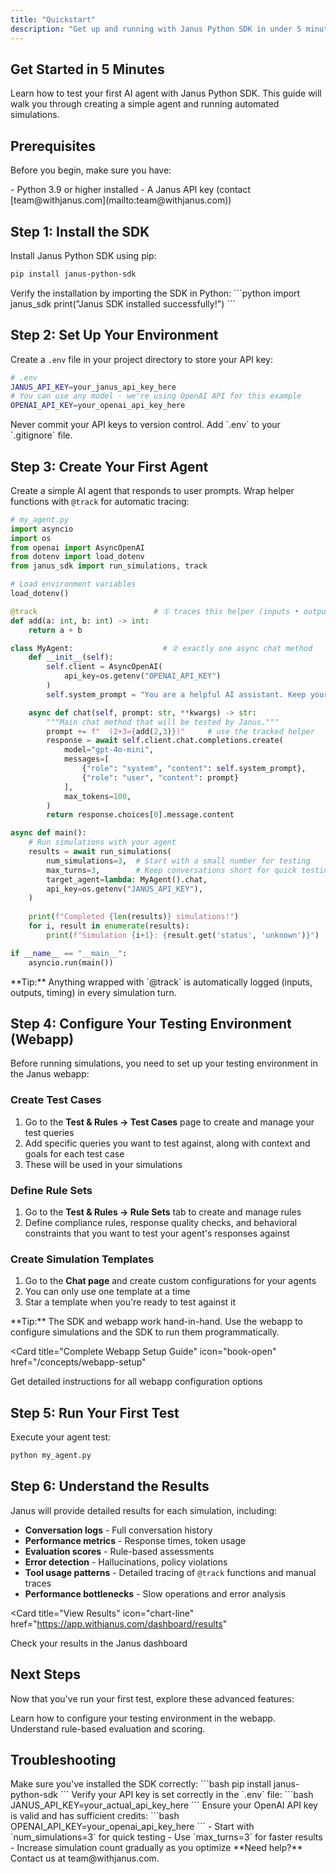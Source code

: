 ```yaml
---
title: "Quickstart"
description: "Get up and running with Janus Python SDK in under 5 minutes"
---
```


## Get Started in 5 Minutes

Learn how to test your first AI agent with Janus Python SDK. This guide will walk you through creating a simple agent and running automated simulations.



## Prerequisites

Before you begin, make sure you have:

<Check>
- Python 3.9 or higher installed
- A Janus API key (contact [team@withjanus.com](mailto:team@withjanus.com))

</Check>

## Step 1: Install the SDK

Install Janus Python SDK using pip:

```bash
pip install janus-python-sdk
```

<Check>
Verify the installation by importing the SDK in Python:
```python
import janus_sdk
print("Janus SDK installed successfully!")
```
</Check>

## Step 2: Set Up Your Environment

Create a `.env` file in your project directory to store your API key:

```bash
# .env
JANUS_API_KEY=your_janus_api_key_here
# You can use any model - we're using OpenAI API for this example
OPENAI_API_KEY=your_openai_api_key_here
```

<Warning>
Never commit your API keys to version control. Add `.env` to your `.gitignore` file.
</Warning>

## Step 3: Create Your First Agent

Create a simple AI agent that responds to user prompts. Wrap helper functions with `@track` for automatic tracing:

```python
# my_agent.py
import asyncio
import os
from openai import AsyncOpenAI
from dotenv import load_dotenv
from janus_sdk import run_simulations, track

# Load environment variables
load_dotenv()

@track                          # ① traces this helper (inputs • output • timing)
def add(a: int, b: int) -> int:
    return a + b

class MyAgent:                    # ② exactly one async chat method
    def __init__(self):
        self.client = AsyncOpenAI(
            api_key=os.getenv("OPENAI_API_KEY")
        )
        self.system_prompt = "You are a helpful AI assistant. Keep your responses concise and accurate."

    async def chat(self, prompt: str, **kwargs) -> str:
        """Main chat method that will be tested by Janus."""
        prompt += f"  (2+3={add(2,3)})"     # use the tracked helper
        response = await self.client.chat.completions.create(
            model="gpt-4o-mini",
            messages=[
                {"role": "system", "content": self.system_prompt},
                {"role": "user", "content": prompt}
            ],
            max_tokens=100,
        )
        return response.choices[0].message.content

async def main():
    # Run simulations with your agent
    results = await run_simulations(
        num_simulations=3,  # Start with a small number for testing
        max_turns=3,        # Keep conversations short for quick testing
        target_agent=lambda: MyAgent().chat,
        api_key=os.getenv("JANUS_API_KEY"),
    )
    
    print(f"Completed {len(results)} simulations!")
    for i, result in enumerate(results):
        print(f"Simulation {i+1}: {result.get('status', 'unknown')}")

if __name__ == "__main__":
    asyncio.run(main())
```

<Info>
**Tip:** Anything wrapped with `@track` is automatically logged (inputs, outputs, timing) in every simulation turn.
</Info>

## Step 4: Configure Your Testing Environment (Webapp)

Before running simulations, you need to set up your testing environment in the Janus webapp:

### Create Test Cases
1. Go to the **Test & Rules → Test Cases** page to create and manage your test queries
2. Add specific queries you want to test against, along with context and goals for each test case
3. These will be used in your simulations

### Define Rule Sets
1. Go to the **Test & Rules → Rule Sets** tab to create and manage rules
2. Define compliance rules, response quality checks, and behavioral constraints that you want to test your agent's responses against

### Create Simulation Templates
1. Go to the **Chat page** and create custom configurations for your agents
2. You can only use one template at a time
3. Star a template when you're ready to test against it

<Info>
**Tip:** The SDK and webapp work hand-in-hand. Use the webapp to configure simulations and the SDK to run them programmatically.
</Info>

<Card
  title="Complete Webapp Setup Guide"
  icon="book-open"
  href="/concepts/webapp-setup"
>
  Get detailed instructions for all webapp configuration options
</Card>

## Step 5: Run Your First Test

Execute your agent test:

```bash
python my_agent.py
```



## Step 6: Understand the Results

Janus will provide detailed results for each simulation, including:

- **Conversation logs** - Full conversation history
- **Performance metrics** - Response times, token usage
- **Evaluation scores** - Rule-based assessments
- **Error detection** - Hallucinations, policy violations
- **Tool usage patterns** - Detailed tracing of `@track` functions and manual traces
- **Performance bottlenecks** - Slow operations and error analysis

<Card
  title="View Results"
  icon="chart-line"
  href="https://app.withjanus.com/dashboard/results"
>
  Check your results in the Janus dashboard
</Card>

## Next Steps

Now that you've run your first test, explore these advanced features:

<CardGroup cols={2}>
<Card title="Webapp Setup" icon="gear" href="/concepts/webapp-setup">
  Learn how to configure your testing environment in the webapp.
</Card>

<Card title="Evaluation Concepts" icon="chart-line" href="/concepts/evaluation">
  Understand rule-based evaluation and scoring.
</Card>
</CardGroup>

## Troubleshooting

<AccordionGroup>
<Accordion title="Common Issues">
  <Tabs>
  <Tab title="Import Error">
    Make sure you've installed the SDK correctly:
    ```bash
    pip install janus-python-sdk
    ```
  </Tab>
  
  <Tab title="API Key Error">
    Verify your API key is set correctly in the `.env` file:
    ```bash
    JANUS_API_KEY=your_actual_api_key_here
    ```
  </Tab>
  
  <Tab title="OpenAI API Error">
    Ensure your OpenAI API key is valid and has sufficient credits:
    ```bash
    OPENAI_API_KEY=your_openai_api_key_here
    ```
  </Tab>
  </Tabs>
</Accordion>

<Accordion title="Performance Tips">
  - Start with `num_simulations=3` for quick testing
  - Use `max_turns=3` for faster results
  - Increase simulation count gradually as you optimize
</Accordion>
</AccordionGroup>

<Note>
**Need help?** Contact us at team@withjanus.com.
</Note>
